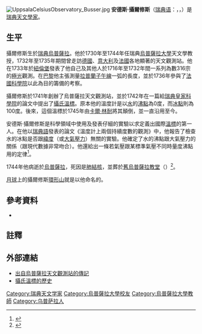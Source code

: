 {{Infobox Biography
| subject_name   = 安德斯·攝耳修斯 <br />Anders Celsius
| image_name     = Anders-Celsius-Head.jpg
| image_size     = 150px
| image_caption  = 
| date_of_birth  = 1701年11月27日
| place_of_birth = {{flagicon|Sweden|1562}} [[瑞典帝國|瑞典帝國]][[烏普薩拉|烏普薩拉]]
| date_of_death  = 1744年4月25日
| place_of_death = {{flagicon|Sweden|1562}} [[瑞典帝國|瑞典帝國]][[烏普薩拉|烏普薩拉]]
| occupation = 科學家
| spouse = 
| nationality = {{SWE}}
| field = [[天文學|天文學]]、[[物理學|物理學]]、[[數學|數學]]、[[地質學|地質學]]
| work_institutions =
| alma_mater = [[烏普薩拉大學|烏普薩拉大學]]
| doctoral_advisor =
| doctoral_students =
| known_for = [[攝氏溫度|攝氏溫度]]
| author_abbrev_bot =
| prizes =
| signature = Anders Celsius Signature.svg
| footnotes =
}}

[[File:UppsalaCelsiusObservatory_Busser.jpg|thumb]]
'''安德斯·攝爾修斯'''（[[瑞典语|瑞典语]]：'''{{lang|sv|Anders Celsius}}'''，{{IPA-sv|ˌanːdəʂ ˈsɛlːsiɵs}}，{{bd|1701年|11月27日|1744年|4月25日|catIdx=C}}）是[[瑞典|瑞典]][[天文學家|天文學家]]。

== 生平 ==
攝爾修斯生於[[瑞典|瑞典]][[烏普薩拉|烏普薩拉]]。他於1730年至1744年任瑞典[[烏普薩拉大學|烏普薩拉大學]]天文學教授，1732年至1735年期間曾走訪[[德國|德國]]、[[意大利|意大利]]及[[法國|法國]]各地顯著的天文觀測站。他在1733年於[[紐倫堡|紐倫堡]]發表了他自己及其他人於1716年至1732年間一系列為數316宗的[[極光|極光]]觀測。在[[巴黎|巴黎]]他主張測量[[拉普蘭|拉普蘭]][[子午線|子午線]]一弧的長度，並於1736年參與了[[法國科學院|法國科學院]]以此為目的籌備的考察。

攝爾修斯於1741年創辦了烏普薩拉天文觀測站，並於1742年在一篇給[[瑞典皇家科學院|瑞典皇家科學院]]的論文中提出了[[攝氏溫標|攝氏溫標]]。原本他的溫度計是以[[水|水]]的[[沸點|沸點]]為0度，而[[冰點|冰點]]則為100度。後來，這個溫標於1745年由[[卡爾·林耐|卡爾·林耐]]將其顛倒，並一直沿用至今。

安德斯·攝爾修斯是科學領域中使用及發表仔細的實驗以求定義出國際[[溫標|溫標]]的第一人。在他以[[瑞典語|瑞典語]]發表的論文《溫度計上兩個持續度數的觀測》中，他報告了檢查水的冰點是否跟[[緯度|緯度]]（或[[大氣壓力|大氣壓力]]）無關的實驗。他確定了水的沸點跟大氣壓力的關係（跟現代數據非常吻合）。他還給出一條若氣壓跟某標準氣壓不同時量度沸點用的定律<ref>{{Cite web |url=http://www.astro.uu.se/history/celsius_scale.html |title=烏普薩拉大學官方網站 |access-date=2007-05-19 |archive-date=2011-05-14 |archive-url=https://web.archive.org/web/20110514200249/http://www.astro.uu.se/history/celsius_scale.html |dead-url=no }}</ref>。

1744年他病逝於[[烏普薩拉|烏普薩拉]]，死因是[[肺結核|肺結核]]，並葬於[[舊烏普薩拉教堂|舊烏普薩拉教堂]]（{{lang|sv|Gamla Uppsala kyrka}}）<ref>{{Cite web |url=http://sv.wikipedia.org/wiki/Bild:Gamla_uppsala_kyrka.jpg |title=瑞典語版上的教堂圖片 |access-date=2007-05-19 |archive-date=2007-07-11 |archive-url=https://web.archive.org/web/20070711024829/http://sv.wikipedia.org/wiki/Bild:Gamla_uppsala_kyrka.jpg |dead-url=no }}</ref>。

[[月球|月球]]上的攝爾修斯[[環形山|環形山]]就是以他命名的。

== 參考資料 ==
* {{1911}}

== 註釋 ==
<references/>

== 外部連結 ==
* [http://www.astro.uu.se/history/Celsius_eng.html 出自烏普薩拉天文觀測站的傳記] {{Wayback|url=http://www.astro.uu.se/history/Celsius_eng.html |date=20080624083824 }}
* [http://www.astro.uu.se/history/celsius_scale.html 攝氏溫標的歷史] {{Wayback|url=http://www.astro.uu.se/history/celsius_scale.html |date=20110514200249 }}

{{以人名命名的国际单位制单位}}
{{Authority control}}

{{DEFAULTSORT:Celsius, Anders}}
[[Category:瑞典天文学家|Category:瑞典天文学家]]
[[Category:烏普薩拉大學校友|Category:烏普薩拉大學校友]]
[[Category:烏普薩拉大學教師|Category:烏普薩拉大學教師]]
[[Category:乌普萨拉人|Category:乌普萨拉人]]
